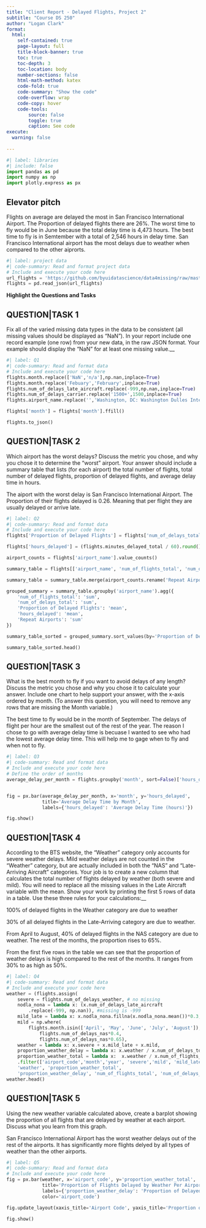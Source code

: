 ```yaml
---
title: "Client Report - Delayed Flights, Project 2"
subtitle: "Course DS 250"
author: "Logan Clark"
format:
  html:
    self-contained: true
    page-layout: full
    title-block-banner: true
    toc: true
    toc-depth: 3
    toc-location: body
    number-sections: false
    html-math-method: katex
    code-fold: true
    code-summary: "Show the code"
    code-overflow: wrap
    code-copy: hover
    code-tools:
        source: false
        toggle: true
        caption: See code
execute: 
  warning: false
    
---
```


```python
#| label: libraries
#| include: false
import pandas as pd
import numpy as np
import plotly.express as px
```


## Elevator pitch

Flights on average are delayed the most in San Francisco International Airport. The Proportion of delayed flights there are 26%. The worst time to fly would be in June because the total delay time is 4,473 hours. The best time to fly is in Semtember with a total of 2,546 hours in delay time. San Francisco International airport has the most delays due to weather when compared to the other aiprorts.

```python
#| label: project data
#| code-summary: Read and format project data
# Include and execute your code here
url_flights = 'https://github.com/byuidatascience/data4missing/raw/master/data-raw/flights_missing/flights_missing.json'
flights = pd.read_json(url_flights)
```

__Highlight the Questions and Tasks__

## QUESTION|TASK 1

Fix all of the varied missing data types in the data to be consistent (all missing values should be displayed as “NaN”). In your report include one record example (one row) from your new data, in the raw JSON format. Your example should display the “NaN” for at least one missing value.__

<!-- _type your results and analysis here_ -->

```python
#| label: Q1
#| code-summary: Read and format data
# Include and execute your code here
flights.month.replace(['NaN','n/a'],np.nan,inplace=True)
flights.month.replace('Febuary','February',inplace=True)
flights.num_of_delays_late_aircraft.replace(-999,np.nan,inplace=True)
flights.num_of_delays_carrier.replace('1500+',1500,inplace=True)
flights.airport_name.replace('','Washington, DC: Washington Dulles International',inplace=True)

flights['month'] = flights['month'].ffill()

flights.to_json()

```

## QUESTION|TASK 2

Which airport has the worst delays? Discuss the metric you chose, and why you chose it to determine the “worst” airport. Your answer should include a summary table that lists (for each airport) the total number of flights, total number of delayed flights, proportion of delayed flights, and average delay time in hours.

The aiport with the worst delay is San Francisco International Airport. The Proportion of their flights delayed is 0.26. Meaning that per flight they are usually delayed or arrive late. 

```python
#| label: Q2
#| code-summary: Read and format data
# Include and execute your code here
flights['Proportion of Delayed Flights'] = flights['num_of_delays_total'] / flights['num_of_flights_total']

flights['hours_delayed'] = (flights.minutes_delayed_total / 60).round()

airport_counts = flights['airport_name'].value_counts()

summary_table = flights[['airport_name', 'num_of_flights_total', 'num_of_delays_total', 'Proportion of Delayed Flights', 'hours_delayed']]

summary_table = summary_table.merge(airport_counts.rename('Repeat Airports'), left_on='airport_name', right_index=True)

grouped_summary = summary_table.groupby('airport_name').agg({
    'num_of_flights_total': 'sum',
    'num_of_delays_total': 'sum',
    'Proportion of Delayed Flights': 'mean',
    'hours_delayed': 'mean',
    'Repeat Airports': 'sum'
})

summary_table_sorted = grouped_summary.sort_values(by='Proportion of Delayed Flights', ascending=False)

summary_table_sorted.head()
```

## QUESTION|TASK 3

What is the best month to fly if you want to avoid delays of any length? Discuss the metric you chose and why you chose it to calculate your answer. Include one chart to help support your answer, with the x-axis ordered by month. (To answer this question, you will need to remove any rows that are missing the Month variable.)

The best time to fly would be in the month of September. The delays of flight per hour are the smallest out of the rest of the year. The reason I chose to go with average delay time is becuase I wanted to see who had the lowest average delay time. This will help me to gage when to fly and when not to fly.

```python
#| label: Q3
#| code-summary: Read and format data
# Include and execute your code here
# Define the order of months
average_delay_per_month = flights.groupby('month', sort=False)['hours_delayed'].mean().reset_index()


fig = px.bar(average_delay_per_month, x='month', y='hours_delayed',
             title='Average Delay Time by Month',
             labels={'hours_delayed': 'Average Delay Time (hours)'})

fig.show()

```

## QUESTION|TASK 4

According to the BTS website, the “Weather” category only accounts for severe weather delays. Mild weather delays are not counted in the “Weather” category, but are actually included in both the “NAS” and “Late-Arriving Aircraft” categories. Your job is to create a new column that calculates the total number of flights delayed by weather (both severe and mild). You will need to replace all the missing values in the Late Aircraft variable with the mean. Show your work by printing the first 5 rows of data in a table. Use these three rules for your calculations:__

100% of delayed flights in the Weather category are due to weather

30% of all delayed flights in the Late-Arriving category are due to weather.

From April to August, 40% of delayed flights in the NAS category are due to weather. The rest of the months, the proportion rises to 65%.

From the first five rows in the table we can see that the proportion of weather delays is high compared to the rest of the months. It ranges from 30% to as high as 50%.

```python
#| label: Q4
#| code-summary: Read and format data
# Include and execute your code here
weather = (flights.assign(
    severe = flights.num_of_delays_weather, # no missing
    nodla_nona = lambda x: (x.num_of_delays_late_aircraft
        .replace(-999, np.nan)), #missing is -999
    mild_late = lambda x: x.nodla_nona.fillna(x.nodla_nona.mean())*0.3,
    mild = np.where(
        flights.month.isin(['April', 'May', 'June', 'July', 'August']), 
            flights.num_of_delays_nas*0.4,
            flights.num_of_delays_nas*0.65),
    weather = lambda x: x.severe + x.mild_late + x.mild,
    proportion_weather_delay = lambda x: x.weather / x.num_of_delays_total,
    proportion_weather_total = lambda x:  x.weather / x.num_of_flights_total)
    .filter(['airport_code','month','year', 'severe','mild', 'mild_late',
    'weather', 'proportion_weather_total', 
    'proportion_weather_delay', 'num_of_flights_total', 'num_of_delays_total']))
weather.head()

```

## QUESTION|TASK 5

Using the new weather variable calculated above, create a barplot showing the proportion of all flights that are delayed by weather at each airport. Discuss what you learn from this graph.

San Francisco International Airport has the worst weather delays out of the rest of the airports. It has significantly more flights delyed by all types of weather than the other airports.

```python
#| label: Q5
#| code-summary: Read and format data
# Include and execute your code here
fig = px.bar(weather, x='airport_code', y='proportion_weather_total',
             title='Proportion of Flights Delayed by Weather Per Airport',
             labels={'proportion_weather_delay': 'Proportion of Delayed Flights by Weather'},
             color='airport_code')

fig.update_layout(xaxis_title='Airport Code', yaxis_title='Proportion of Delayed Flights by Weather')

fig.show()


```